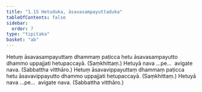 ```yaml
---
title: "1.15 Hetuduka, āsavasampayuttaduka"
tableOfContents: false
sidebar:
  order: 7
type: "tipitaka"
basket: "ab"
---
```



<DynamicBreadcrumb />

<Division number="36">

<Paragraph number="107">
Hetuṃ āsavasampayuttaṃ dhammaṃ paṭicca hetu āsavasampayutto dhammo uppajjati hetupaccayā. (Saṃkhittaṃ.)
</Paragraph>

<Paragraph number="108">
Hetuyā nava …pe…  avigate nava. (Sabbattha vitthāro.)
</Paragraph>

</Division>
<Division number="37">

<Paragraph number="109">
Hetuṃ āsavavippayuttaṃ dhammaṃ paṭicca hetu āsavavippayutto dhammo uppajjati hetupaccayā. (Saṃkhittaṃ.)
</Paragraph>

<Paragraph number="110">
Hetuyā nava …pe…  avigate nava. (Sabbattha vitthāro.)
</Paragraph>
</Division>